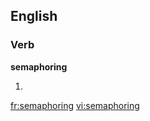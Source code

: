 
==English==

===Verb===
'''semaphoring'''

# {{present participle of|semaphore}}

[[fr:semaphoring]]
[[vi:semaphoring]]